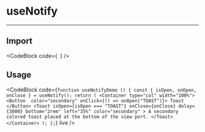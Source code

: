 
# useNotify

---

## Import

<CodeBlock
    code={`
    `}
/>

## Usage

<CodeBlock
    code={`
function useNotifyDemo () {
    const { isOpen, onOpen, onClose } = useNotify();
    return (
        <Container type="col" width="100%">
            <Button  color="secondary" onClick={() => onOpen("TOAST")}>
                Toast
            </Button>
            <Toast
                isOpen={isOpen === "TOAST"}
                onClose={onClose}
                delay={3000}
                bottom="2rem"
                left="35%"
                color="secondary"
            >
                A secondary colored toast placed at the bottom of the view port.
            </Toast>
        </Container>
    );
};
    `}
    live
/>
